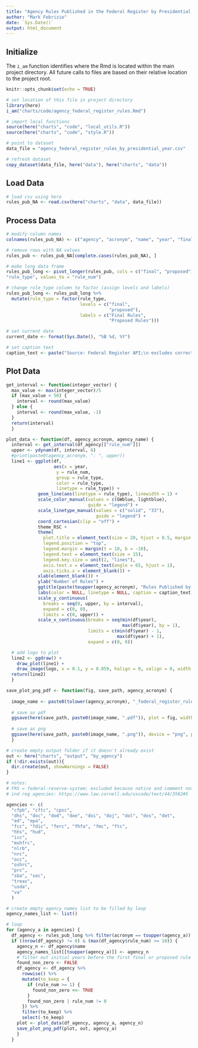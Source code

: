 ```yaml
---
title: "Agency Rules Published in the Federal Register by Presidential Year"
author: "Mark Febrizio"
date: `Sys.Date()`
output: html_document
---
```


## Initialize

The `i_am` function identifies where the Rmd is located within the main project directory. All future calls to files are based on their relative location to the project root.

```r
knitr::opts_chunk$set(echo = TRUE)

# set location of this file in project directory
library(here)
i_am("charts/code/agency_federal_register_rules.Rmd")

# import local functions
source(here("charts", "code", "local_utils.R"))
source(here("charts", "code", "style.R"))

# point to dataset
data_file = "agency_federal_register_rules_by_presidential_year.csv"

# refresh dataset
copy_dataset(data_file, here("data"), here("charts", "data"))

```

## Load Data

```r
# load csv using here
rules_pub_NA <- read.csv(here("charts", "data", data_file))
```

## Process Data

```r
# modify column names
colnames(rules_pub_NA) <- c("agency", "acronym", "name", "year", "final", "proposed")

# remove rows with NA values
rules_pub <- rules_pub_NA[complete.cases(rules_pub_NA), ]

# make long data frame
rules_pub_long <- pivot_longer(rules_pub, cols = c("final", "proposed"), names_to =
"rule_type", values_to = "rule_num")

# change rule_type column to factor (assign levels and labels)
rules_pub_long <- rules_pub_long %>% 
  mutate(rule_type = factor(rule_type,
                            levels = c("final", 
                                       "proposed"),
                            labels = c("Final Rules", 
                                       "Proposed Rules")))

# set current date
current_date <- format(Sys.Date(), "%B %d, %Y")

# set caption text
caption_text <- paste("Source: Federal Register API;\n excludes corrections to rules.\n\nUpdated:", current_date)

```

## Plot Data

```r

get_interval <- function(integer_vector) {
  max_value <- max(integer_vector)/5
  if (max_value < 50) {
    interval <- round(max_value)
  } else {
    interval <- round(max_value, -1)
  }
  return(interval)
  }

plot_data <- function(df, agency_acronym, agency_name) {
  interval <- get_interval(df_agency[["rule_num"]])
  upper <- ydynam(df, interval, 6)
  #print(paste0(agency_acronym, ": ", upper))
  line1 <- ggplot(df, 
                  aes(x = year,
                   y = rule_num,
                   group = rule_type,
                   color = rule_type,
                   linetype = rule_type)) +
            geom_line(aes(linetype = rule_type), linewidth = 1) +
            scale_color_manual(values = c(GWblue, lightblue),
                               guide = "legend") +
            scale_linetype_manual(values = c("solid", "33"),
                                  guide = "legend") +
            coord_cartesian(clip = "off") +
            theme_RSC +
            theme(
              plot.title = element_text(size = 20, hjust = 0.5, margin = margin(b = 0, unit = "pt")),
              legend.position = "top",
              legend.margin = margin(t = 10, b = -10),
              legend.text = element_text(size = 15),
              legend.key.size = unit(2, "lines"),    
              axis.text.x = element_text(angle = 65, hjust = 1),
              axis.ticks.x = element_blank()) +
            xlab(element_blank()) +
            ylab("Number of Rules") +
            ggtitle(paste(toupper(agency_acronym), "Rules Published by Presidential Year")) +
            labs(color = NULL, linetype = NULL, caption = caption_text) +
            scale_y_continuous(
              breaks = seq(0, upper, by = interval),
              expand = c(0, 0), 
              limits = c(0, upper)) +
            scale_x_continuous(breaks = seq(min(df$year), 
                                            max(df$year), by = 1), 
                               limits = c(min(df$year) - 1, 
                                          max(df$year) + 1), 
                               expand = c(0, 0))

  # add logo to plot
  line2 <- ggdraw() + 
    draw_plot(line1) + 
    draw_image(logo, x = 0.1, y = 0.059, halign = 0, valign = 0, width = 0.2, height = 0.2)
  return(line2)
  }

save_plot_png_pdf <- function(fig, save_path, agency_acronym) {
  
  image_name <- paste0(tolower(agency_acronym), "_federal_register_rules_by_presidential_year")
  
  # save as pdf
  ggsave(here(save_path, paste0(image_name, ".pdf")), plot = fig, width = 12, height = 9, dpi = 300)
  
  # save as png
  ggsave(here(save_path, paste0(image_name, ".png")), device = "png", plot = fig, width = 1200, height = 900, units = "px", dpi = 96, bg = "white")
  }

```

```r

# create empty output folder if it doesn't already exist
out <- here("charts", "output", "by_agency")
if (!dir.exists(out)){
  dir.create(out, showWarnings = FALSE)
}

# notes:
# FRS = federal-reserve-system; excluded because notice and comment not primary manner of regulation
# ind reg agencies: https://www.law.cornell.edu/uscode/text/44/3502#5

agencies <- c(
  "cfpb", "cftc", "cpsc", 
  "dhs", "doc", "dod", "doe", "doi", "doj", "dol", "dos", "dot", 
  "ed", "epa", 
  "fcc", "fdic", "ferc", "fhfa", "fmc", "ftc", 
  "hhs", "hud", 
  "icc",
  "mshfrc", 
  "nlrb", 
  "nrc",
  "occ", 
  "oshrc", 
  "prc", 
  "sba", "sec", 
  "treas", 
  "usda", 
  "va"
  )

# create empty agency names list to be filled by loop
agency_names_list <- list()

# loop
for (agency_a in agencies) {
  df_agency <- rules_pub_long %>% filter(acronym == toupper(agency_a))
  if ((nrow(df_agency) != 0) & (max(df_agency$rule_num) >= 10)) {
    agency_n <- df_agency$name
    agency_names_list[[toupper(agency_a)]] <- agency_n
    # filter out initial years before the first final or proposed rule in which rule_num = 0 but not subsequent years in which rule_num = 0
    found_non_zero <- FALSE
    df_agency <- df_agency %>%
      rowwise() %>%
      mutate(to_keep = {
        if (rule_num >= 1) {
          found_non_zero <<- TRUE
        }
        found_non_zero | rule_num != 0
      }) %>%
      filter(to_keep) %>%
      select(-to_keep)
    plot <- plot_data(df_agency, agency_a, agency_n)
    save_plot_png_pdf(plot, out, agency_a)
    }
  }

```
